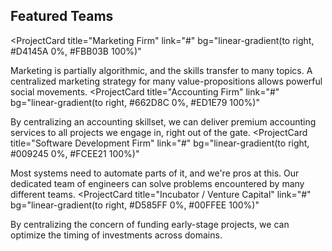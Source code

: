 ## Featured Teams

<ProjectCard
  title="Marketing Firm"
  link="#"
  bg="linear-gradient(to right, #D4145A 0%, #FBB03B 100%)"
>
  Marketing is partially algorithmic, and the skills transfer to many topics.
  A centralized marketing strategy for many value-propositions allows powerful social movements.
</ProjectCard>
<ProjectCard
  title="Accounting Firm"
  link="#"
  bg="linear-gradient(to right, #662D8C 0%, #ED1E79 100%)"
>
  By centralizing an accounting skillset, we can deliver premium 
  accounting services to all projects we engage in, right out of the gate.
</ProjectCard>
<ProjectCard
  title="Software Development Firm"
  link="#"
  bg="linear-gradient(to right, #009245 0%, #FCEE21 100%)"
>
  Most systems need to automate parts of it, and we're pros at this.
  Our dedicated team of engineers can solve problems encountered by many different teams.
</ProjectCard>
<ProjectCard
  title="Incubator / Venture Capital"
  link="#"
  bg="linear-gradient(to right, #D585FF 0%, #00FFEE 100%)"
>
  By centralizing the concern of funding early-stage projects,
  we can optimize the timing of investments across domains.
</ProjectCard>
